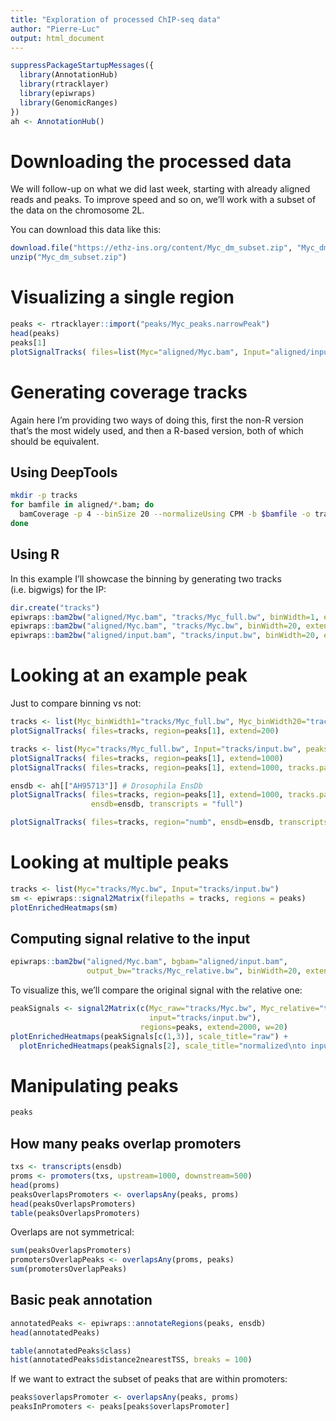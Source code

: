 ```yaml
---
title: "Exploration of processed ChIP-seq data"
author: "Pierre-Luc"
output: html_document
---
```


```r
suppressPackageStartupMessages({
  library(AnnotationHub)
  library(rtracklayer)
  library(epiwraps)
  library(GenomicRanges)
})
ah <- AnnotationHub()
```


# Downloading the processed data

We will follow-up on what we did last week, starting with already aligned reads and peaks.
To improve speed and so on, we'll work with a subset of the data on the chromosome 2L.

You can download this data like this:

```r
download.file("https://ethz-ins.org/content/Myc_dm_subset.zip", "Myc_dm_subset.zip")
unzip("Myc_dm_subset.zip")
```


# Visualizing a single region

```r
peaks <- rtracklayer::import("peaks/Myc_peaks.narrowPeak")
head(peaks)
peaks[1]
plotSignalTracks( files=list(Myc="aligned/Myc.bam", Input="aligned/input.bam", peaks=peaks), region=peaks[1], extend=2000)
```


# Generating coverage tracks

Again here I'm providing two ways of doing this, first the non-R version that's the most widely used, and then a R-based version, both of which should be equivalent.

## Using DeepTools


```bash
mkdir -p tracks
for bamfile in aligned/*.bam; do
  bamCoverage -p 4 --binSize 20 --normalizeUsing CPM -b $bamfile -o tracks/`basename $bamfile .bam`.bw
done
```


## Using R

In this example I'll showcase the binning by generating two tracks (i.e. bigwigs) for the IP:

```r
dir.create("tracks")
epiwraps::bam2bw("aligned/Myc.bam", "tracks/Myc_full.bw", binWidth=1, extend=100, scaling=TRUE)
epiwraps::bam2bw("aligned/Myc.bam", "tracks/Myc.bw", binWidth=20, extend=100, scaling=TRUE)
epiwraps::bam2bw("aligned/input.bam", "tracks/input.bw", binWidth=20, extend=100, scaling=TRUE)
```




# Looking at an example peak

Just to compare binning vs not:

```r
tracks <- list(Myc_binWidth1="tracks/Myc_full.bw", Myc_binWidth20="tracks/Myc.bw", peaks=peaks)
plotSignalTracks( files=tracks, region=peaks[1], extend=200)
```
```r
tracks <- list(Myc="tracks/Myc_full.bw", Input="tracks/input.bw", peaks=peaks)
plotSignalTracks( files=tracks, region=peaks[1], extend=1000)
plotSignalTracks( files=tracks, region=peaks[1], extend=1000, tracks.params = list(ylim=c(0,26)))
```

```r
ensdb <- ah[["AH95713"]] # Drosophila EnsDb
plotSignalTracks( files=tracks, region=peaks[1], extend=1000, tracks.params = list(ylim=c(0,26)),
                  ensdb=ensdb, transcripts = "full")
```

```r
plotSignalTracks( files=tracks, region="numb", ensdb=ensdb, transcripts = "full")
```


# Looking at multiple peaks

```r
tracks <- list(Myc="tracks/Myc.bw", Input="tracks/input.bw")
sm <- epiwraps::signal2Matrix(filepaths = tracks, regions = peaks)
plotEnrichedHeatmaps(sm)
```


## Computing signal relative to the input

```r
epiwraps::bam2bw("aligned/Myc.bam", bgbam="aligned/input.bam", 
                 output_bw="tracks/Myc_relative.bw", binWidth=20, extend=100, scaling=TRUE)
```

To visualize this, we'll compare the original signal with the relative one:

```r
peakSignals <- signal2Matrix(c(Myc_raw="tracks/Myc.bw", Myc_relative="tracks/Myc_relative.bw", 
                               input="tracks/input.bw"),
                             regions=peaks, extend=2000, w=20)
plotEnrichedHeatmaps(peakSignals[c(1,3)], scale_title="raw") + 
  plotEnrichedHeatmaps(peakSignals[2], scale_title="normalized\nto input")
```



# Manipulating peaks

```r
peaks
```


## How many peaks overlap promoters

```r
txs <- transcripts(ensdb)
proms <- promoters(txs, upstream=1000, downstream=500)
head(proms)
peaksOverlapsPromoters <- overlapsAny(peaks, proms)
head(peaksOverlapsPromoters)
table(peaksOverlapsPromoters)
```

Overlaps are not symmetrical:

```r
sum(peaksOverlapsPromoters)
promotersOverlapPeaks <- overlapsAny(proms, peaks)
sum(promotersOverlapPeaks)
```


## Basic peak annotation

```r
annotatedPeaks <- epiwraps::annotateRegions(peaks, ensdb)
head(annotatedPeaks)
```

```r
table(annotatedPeaks$class)
hist(annotatedPeaks$distance2nearestTSS, breaks = 100)
```
If we want to extract the subset of peaks that are within promoters:

```r
peaks$overlapsPromoter <- overlapsAny(peaks, proms)
peaksInPromoters <- peaks[peaks$overlapsPromoter]
```

